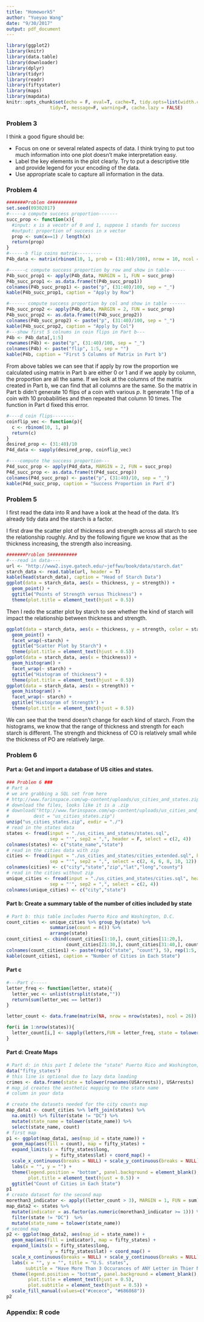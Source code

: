 ```yaml
---
title: "Homework5"
author: "Yueyao Wang"
date: "9/30/2017"
output: pdf_document
---
```


```r
library(ggplot2)
library(knitr)
library(data.table)
library(downloader)
library(dplyr)
library(tidyr)
library(readr)
library(fiftystater)
library(maps)
library(mapdata)
knitr::opts_chunk$set(echo = F, eval=T, cache=T, tidy.opts=list(width.cutoff=55),
                tidy=T, message=F, warning=F, cache.lazy = FALSE)
```

### Problem 3  
I think a good figure should be:  

- Focus on one or several related aspects of data. I think trying to put too much information into one plot doesn't make interpretation easy.
- Label the key elements in the plot clearly. Try to put a descriptive title and provide legend for your encoding of the data.
- Use appropriate scale to capture all information in the data. 

### Problem 4  


```r
#######Problem 4##########
set.seed(09302017)
#-----a compute success proportion-------
succ_prop <- function(x){
  #input: x is a vecotr of 0 and 1, suppose 1 stands for success
  #output: proportion of success in x vector
  prop <- sum(x==1) / length(x)
  return(prop)
}
#------b flip coins matrix---------
P4b_data <- matrix(rbinom(10, 1, prob = (31:40)/100), nrow = 10, ncol = 10)

#------c compute success proportion by row and show in table------
P4b_succ_prop1 <- apply(P4b_data, MARGIN = 1, FUN = succ_prop)
P4b_succ_prop1 <- as.data.frame(t(P4b_succ_prop1))
colnames(P4b_succ_prop1) <- paste("p", (31:40)/100, sep = "_")
kable(P4b_succ_prop1, caption = "Apply by Row")

#------ compute success proportion by col and show in table ------
P4b_succ_prop2 <- apply(P4b_data, MARGIN = 2, FUN = succ_prop)
P4b_succ_prop2 <- as.data.frame(t(P4b_succ_prop2))
colnames(P4b_succ_prop2) <- paste("p", (31:40)/100, sep = "_")
kable(P4b_succ_prop2, caption = "Apply by Col")
#---show first 5 colnums in coin flips in Part b---
P4b <- P4b_data[,1:5]
rownames(P4b) <- paste("p", (31:40)/100, sep = "_")
colnames(P4b) <- paste("flip", 1:5, sep = "")
kable(P4b, caption = "First 5 Columns of Matrix in Part b")
```  

From above tables we can see that if apply by row the proportion we calculated using matrix in Part b are either 0 or 1 and if we apply by column, the proportion are all the same. If we look at the columns of the matrix created in Part b, we can find that all columns are the same. So the matrix in Part b didn't generate 10 flips of a coin with various $p$. It generate 1 flip of a coin with 10 probabilities and then repeated that column 10 times. The function in Part d fixed this error.  

```r
#----d coin flips--------
coinflip_vec <- function(p){
  c <- rbinom(10, 1, p)
  return(c)
}
desired_prop <- (31:40)/10
P4d_data <- sapply(desired_prop, coinflip_vec)

#----compute the success proportion---
P4d_succ_prop <- apply(P4d_data, MARGIN = 2, FUN = succ_prop)
P4d_succ_prop <- as.data.frame(t(P4d_succ_prop))
colnames(P4d_succ_prop) <- paste("p", (31:40)/10, sep = "_")
kable(P4d_succ_prop, caption = "Success Proportion in Part d")

```  


### Problem 5  

I first read the data into R and have a look at the head of the data. It's already tidy data and the starch is a factor.  

I first draw the scatter plot of thickness and strength across all starch to see the relationship roughly. And by the following figure we know that as the thickness increasing, the strength also increasing.  
```r
#######Problem 5##########
#---read in data----
url <- "http://www2.isye.gatech.edu/~jeffwu/book/data/starch.dat"
starch_data <- read.table(url, header = T)
kable(head(starch_data), caption = "Head of Starch Data")
ggplot(data = starch_data, aes(x = thickness, y = strength)) +
  geom_point() +
  ggtitle("Points of Strength versus Thickness") + 
  theme(plot.title = element_text(hjust = 0.5))
```  

Then I redo the scatter plot by starch to see whether the kind of starch will impact the relationship between thickness and strength.  

```r
ggplot(data = starch_data, aes(x = thickness, y = strength, color = starch)) +
  geom_point() +
  facet_wrap(~starch) + 
  ggtitle("Scatter Plot by Starch") + 
  theme(plot.title = element_text(hjust = 0.5))
ggplot(data = starch_data, aes(x = thickness)) +
  geom_histogram() + 
  facet_wrap(~ starch) + 
  ggtitle("Histogram of thickness") + 
  theme(plot.title = element_text(hjust = 0.5))
ggplot(data = starch_data, aes(x = strength)) +
  geom_histogram() + 
  facet_wrap(~ starch) + 
  ggtitle("Histogram of Strength") + 
  theme(plot.title = element_text(hjust = 0.5))
```  

We can see that the trend doesn't change for each kind of starch. From the histograms, we know that the range of thickness and strength for each starch is different. The strength and thickness of CO is relatively small while the thickness of PO are relatively large.  


### Problem 6  

#### Part a: Get and import a database of US cities and states. 

```r
### Problem 6 ###
# Part a
# we are grabbing a SQL set from here
# http://www.farinspace.com/wp-content/uploads/us_cities_and_states.zip
# download the files, looks like it is a .zip
# download("http://www.farinspace.com/wp-content/uploads/us_cities_and_states.zip",
#         dest = "us_cities_states.zip") 
unzip("us_cities_states.zip", exdir = "./")
# read in the states data
states <- fread(input = "./us_cities_and_states/states.sql",
                sep = "'", sep2 = ",", header = F, select = c(2, 4))
colnames(states) <- c("state_name","state")
# read in the cities data with zip
cities <- fread(input = "./us_cities_and_states/cities_extended.sql", header = F,
                sep = "'", sep2 = ",", select = c(2, 4, 6, 8, 10, 12))
colnames(cities) <- c("city","state","zip","lat","long","county")
# read in the cities without zip
unique_cities <- fread(input = "./us_cities_and_states/cities.sql", header = F,
                sep = "'", sep2 = ",", select = c(2, 4))
colnames(unique_cities) <- c("city","state")
```  

#### Part b: Create a summary table of the number of cities included by state  

```r
# Part b: this table includes Puerto Rico and Washington, D.C.
count_cities <- unique_cities %>% group_by(state) %>%
                summarise(count = n()) %>%
                arrange(state)
count_cities1 <- cbind(count_cities[1:10,], count_cities[11:20,], 
                      count_cities[21:30,], count_cities[31:40,], count_cities[41:50,])
colnames(count_cities1) <- paste(rep(c("state", "count"), 5), rep(1:5, each = 2))
kable(count_cities1, caption = "Number of Cities in Each State")
```  

#### Part c  

```r
#---Part c-----
letter_freq <- function(letter, state){
  letter_vec <- unlist(strsplit(state,""))
  return(sum(letter_vec == letter))
}

letter_count <- data.frame(matrix(NA, nrow = nrow(states), ncol = 26))

for(i in 1:nrow(states)){
  letter_count[i,] <- sapply(letters,FUN = letter_freq, state = tolower(states[i,1]))
}
```  

#### Part d: Create Maps  

```r
# Part d: in this part I delete the "state" Puerto Rico and Washington, D.C.
data("fifty_states") 
# this line is optional due to lazy data loading 
crimes <- data.frame(state = tolower(rownames(USArrests)), USArrests)
# map_id creates the aesthetic mapping to the state name
# column in your data

# create the datasets needed for the city counts map
map_data1 <- count_cities %>% left_join(states) %>% 
  na.omit() %>% filter(state != "DC") %>%
  mutate(state_name = tolower(state_name)) %>%
  select(state_name, count)
# first map   
p1 <- ggplot(map_data1, aes(map_id = state_name)) +
  geom_map(aes(fill = count), map = fifty_states) + 
  expand_limits(x = fifty_states$long,
                y = fifty_states$lat) + coord_map() + 
  scale_x_continuous(breaks = NULL) + scale_y_continuous(breaks = NULL) + 
  labs(x = "", y = "") + 
  theme(legend.position = "bottom", panel.background = element_blank(),
        plot.title = element_text(hjust = 0.5)) + 
  ggtitle("Count of Cities in Each State") 
p1
# create dataset for the second map
morethan3_indicator <- apply((letter_count > 3), MARGIN = 1, FUN = sum)
map_data2 <- states %>% 
  mutate(indicator = as.factor(as.numeric(morethan3_indicator >= 1))) %>%
  filter(state != "DC")  %>% 
  mutate(state_name = tolower(state_name)) 
# second map
p2 <- ggplot(map_data2, aes(map_id = state_name)) +
  geom_map(aes(fill = indicator), map = fifty_states) + 
  expand_limits(x = fifty_states$long,
                y = fifty_states$lat) + coord_map() + 
  scale_x_continuous(breaks = NULL) + scale_y_continuous(breaks = NULL) + 
  labs(x = "", y = "", title = "U.S. states", 
       subtitle = "Have More Than 3 Occurances of ANY Letter in Thier Name") + 
  theme(legend.position = "bottom", panel.background = element_blank(),
        plot.title = element_text(hjust = 0.5),
        plot.subtitle = element_text(hjust = 0.5)) +
  scale_fill_manual(values=c("#cecece", "#686868")) 
p2

```





### Appendix: R code  

```r
  
```


